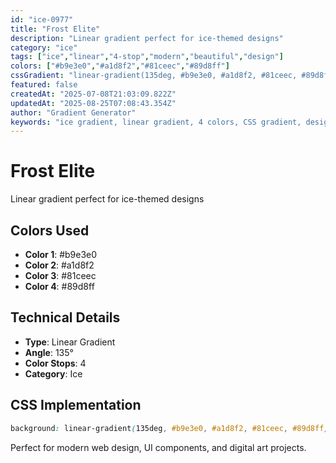 ```yaml
---
id: "ice-0977"
title: "Frost Elite"
description: "Linear gradient perfect for ice-themed designs"
category: "ice"
tags: ["ice","linear","4-stop","modern","beautiful","design"]
colors: ["#b9e3e0","#a1d8f2","#81ceec","#89d8ff"]
cssGradient: "linear-gradient(135deg, #b9e3e0, #a1d8f2, #81ceec, #89d8ff)"
featured: false
createdAt: "2025-07-08T21:03:09.822Z"
updatedAt: "2025-08-25T07:08:43.354Z"
author: "Gradient Generator"
keywords: "ice gradient, linear gradient, 4 colors, CSS gradient, design, #b9e3e0, #a1d8f2, #81ceec, #89d8ff"
---
```


# Frost Elite

Linear gradient perfect for ice-themed designs

## Colors Used
- **Color 1**: #b9e3e0
- **Color 2**: #a1d8f2
- **Color 3**: #81ceec
- **Color 4**: #89d8ff

## Technical Details
- **Type**: Linear Gradient
- **Angle**: 135°
- **Color Stops**: 4
- **Category**: Ice

## CSS Implementation
```css
background: linear-gradient(135deg, #b9e3e0, #a1d8f2, #81ceec, #89d8ff);
```

Perfect for modern web design, UI components, and digital art projects.
